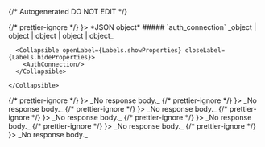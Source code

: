 {/* Autogenerated DO NOT EDIT  */}


<TabbedSection tabLabel='Status Code'>
  {/* prettier-ignore */}
  <Tab title={<StatusCode code={"201"} />}>
    *JSON object*
    <Collapsible openLabel={Labels.showProperties} closeLabel={Labels.hideProperties} defaultOpen={true}>
      ##### `auth_connection` _object | object | object | object | object_

      <Collapsible openLabel={Labels.showProperties} closeLabel={Labels.hideProperties}>
        <AuthConnection/>
      </Collapsible>
        
    </Collapsible>
  </Tab>
  {/* prettier-ignore */}
  <Tab title={<StatusCode code={"400"} />}>
    _No response body._
  </Tab>
  {/* prettier-ignore */}
  <Tab title={<StatusCode code={"401"} />}>
    _No response body._
  </Tab>
  {/* prettier-ignore */}
  <Tab title={<StatusCode code={"403"} />}>
    _No response body._
  </Tab>
  {/* prettier-ignore */}
  <Tab title={<StatusCode code={"404"} />}>
    _No response body._
  </Tab>
  {/* prettier-ignore */}
  <Tab title={<StatusCode code={"429"} />}>
    _No response body._
  </Tab>
  {/* prettier-ignore */}
  <Tab title={<StatusCode code={"500"} />}>
    _No response body._
  </Tab>
  {/* prettier-ignore */}
  <Tab title={<StatusCode code={"503"} />}>
    _No response body._
  </Tab>
</TabbedSection>
